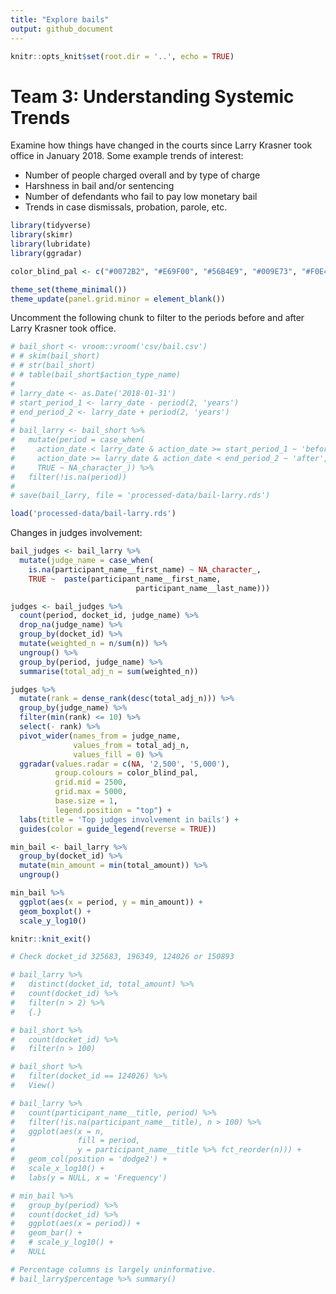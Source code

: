 ```yaml
---
title: "Explore bails"
output: github_document
---
```


```r
knitr::opts_knit$set(root.dir = '..', echo = TRUE)
```

# Team 3: Understanding Systemic Trends

Examine how things have changed in the courts since Larry Krasner took office in January 2018.
Some example trends of interest:

- Number of people charged overall and by type of charge
- Harshness in bail and/or sentencing
- Number of defendants who fail to pay low monetary bail
- Trends in case dismissals, probation, parole, etc.

```r
library(tidyverse)
library(skimr)
library(lubridate)
library(ggradar)

color_blind_pal <- c("#0072B2", "#E69F00", "#56B4E9", "#009E73", "#F0E442", "#CC79A7")

theme_set(theme_minimal())
theme_update(panel.grid.minor = element_blank())
```

Uncomment the following chunk to filter to the periods before and after Larry Krasner took office.
```r
# bail_short <- vroom::vroom('csv/bail.csv')
# # skim(bail_short)
# # str(bail_short)
# # table(bail_short$action_type_name)
# 
# larry_date <- as.Date('2018-01-31')
# start_period_1 <- larry_date - period(2, 'years')
# end_period_2 <- larry_date + period(2, 'years')
# 
# bail_larry <- bail_short %>%
#   mutate(period = case_when(
#     action_date < larry_date & action_date >= start_period_1 ~ 'before',
#     action_date >= larry_date & action_date < end_period_2 ~ 'after',
#     TRUE ~ NA_character_)) %>%
#   filter(!is.na(period))
# 
# save(bail_larry, file = 'processed-data/bail-larry.rds')
```

```r
load('processed-data/bail-larry.rds')
```


Changes in judges involvement:

```r
bail_judges <- bail_larry %>%
  mutate(judge_name = case_when(
    is.na(participant_name__first_name) ~ NA_character_,
    TRUE ~  paste(participant_name__first_name,
                            participant_name__last_name)))

judges <- bail_judges %>%
  count(period, docket_id, judge_name) %>% 
  drop_na(judge_name) %>% 
  group_by(docket_id) %>% 
  mutate(weighted_n = n/sum(n)) %>% 
  ungroup() %>% 
  group_by(period, judge_name) %>% 
  summarise(total_adj_n = sum(weighted_n)) 

judges %>% 
  mutate(rank = dense_rank(desc(total_adj_n))) %>% 
  group_by(judge_name) %>% 
  filter(min(rank) <= 10) %>%
  select(- rank) %>% 
  pivot_wider(names_from = judge_name, 
              values_from = total_adj_n, 
              values_fill = 0) %>% 
  ggradar(values.radar = c(NA, '2,500', '5,000'),
          group.colours = color_blind_pal,
          grid.mid = 2500,
          grid.max = 5000,
          base.size = 1,
          legend.position = "top") + 
  labs(title = 'Top judges involvement in bails') +
  guides(color = guide_legend(reverse = TRUE))
```

```r
min_bail <- bail_larry %>% 
  group_by(docket_id) %>% 
  mutate(min_amount = min(total_amount)) %>% 
  ungroup()

min_bail %>% 
  ggplot(aes(x = period, y = min_amount)) +
  geom_boxplot() +
  scale_y_log10()
```

```r
knitr::knit_exit()
```

```r
# Check docket_id 325683, 196349, 124026 or 150893 

# bail_larry %>% 
#   distinct(docket_id, total_amount) %>% 
#   count(docket_id) %>% 
#   filter(n > 2) %>% 
#   {.}

# bail_short %>% 
#   count(docket_id) %>% 
#   filter(n > 100)

# bail_short %>% 
#   filter(docket_id == 124026) %>% 
#   View()

# bail_larry %>% 
#   count(participant_name__title, period) %>% 
#   filter(!is.na(participant_name__title), n > 100) %>% 
#   ggplot(aes(x = n, 
#              fill = period, 
#              y = participant_name__title %>% fct_reorder(n))) +
#   geom_col(position = 'dodge2') +
#   scale_x_log10() +
#   labs(y = NULL, x = 'Frequency')

# min_bail %>% 
#   group_by(period) %>% 
#   count(docket_id) %>% 
#   ggplot(aes(x = period)) +
#   geom_bar() +
#   # scale_y_log10() +
#   NULL

# Percentage columns is largely uninformative.
# bail_larry$percentage %>% summary()

```
